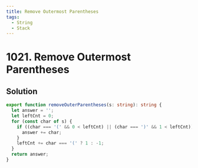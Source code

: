 ```yaml
---
title: Remove Outermost Parentheses
tags:
  - String
  - Stack
---
```


# 1021. Remove Outermost Parentheses

<Badges>
  <LevelBadge level="easy" />
  <TopicBadge name="String" slug="string" />
  <TopicBadge name="Stack" slug="stack" />
</Badges>

## Solution

```typescript filename="solution.ts" copy
export function removeOuterParentheses(s: string): string {
  let answer = '';
  let leftCnt = 0;
  for (const char of s) {
    if ((char === '(' && 0 < leftCnt) || (char === ')' && 1 < leftCnt)) {
      answer += char;
    }
    leftCnt += char === '(' ? 1 : -1;
  }
  return answer;
}
```

<ProblemLink
  codingSite="leetcode"
  href="https://leetcode.com/problems/remove-outermost-parentheses"
  title="Remove Outermost Parentheses"
/>
